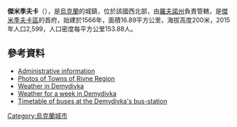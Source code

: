 {{No footnotes|time=2015-09-16T07:30:09+00:00}}

'''傑米季夫卡'''（{{lang-uk|Демидівка}}），是[[烏克蘭|烏克蘭]]的城鎮，位於該國西北部，由[[羅夫諾州|羅夫諾州]]負責管轄，是[[傑米季夫卡區|傑米季夫卡區]]的首府，始建於1566年，面積16.89平方公里，海拔高度200米，2015年人口2,599，人口密度每平方公里153.88人。

{{Coord|50|25|N|25|20|E|display=title}}

==參考資料==
* [http://gska2.rada.gov.ua:7777/pls/z7502/A005?rdat1=21.07.2008&rf7571=27314 Administrative information]{{dead link|date=2017年11月 |bot=InternetArchiveBot |fix-attempted=yes }}
* [http://yashchuk2005.narod.ru/album06.htm Photos of Towns of Rivne Region] {{Wayback|url=http://yashchuk2005.narod.ru/album06.htm |date=20201026181819 }}
* [http://www.meteoprog.ua/ua/weather/Demidovka/ Weather in Demydivka] {{Wayback|url=http://www.meteoprog.ua/ua/weather/Demidovka/ |date=20200405145754 }}
* [http://rp5.ua/653/ua Weather for a week in Demydivka] {{Wayback|url=http://rp5.ua/653/ua |date=20130123095915 }}
* [https://web.archive.org/web/20150718031648/http://www.rv.gov.ua/sitenew/demydivsk/ua/2498.htm Timetable of buses at the Demydivka's bus-station]

{{Ukraine-geo-stub}}
[[Category:烏克蘭城市|Category:烏克蘭城市]]